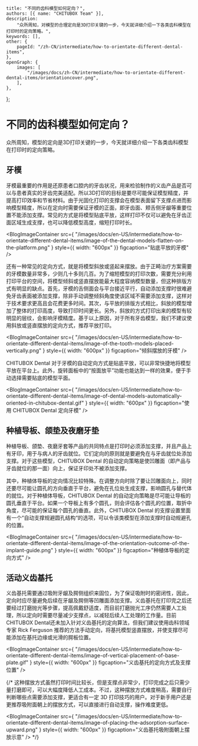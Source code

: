 	title: "不同的齿科模型如何定向？",
	authors: [{ name: "CHITUBOX Team" }],
	description:
		"众所周知，对模型的合理定向是3D打印关键的一步，今天就详细介绍一下各类齿科模型在打印时的定向策略。",
	keywords: [],
	other: {
		pageId: "/zh-CN/intermediate/how-to-orientate-different-dental-items",
	},
	openGraph: {
		images: [
			"/images/docs/zh-CN/intermediate/how-to-orientate-different-dental-items/orientationcover.png",
		],
	},
};

# 不同的齿科模型如何定向？

众所周知，模型的定向是3D打印关键的一步，今天就详细介绍一下各类齿科模型在打印时的定向策略。

## 牙模

牙模最重要的作用是还原患者口腔内的牙齿状况，用来检验制作的义齿产品是否可以与患者真实的牙齿完美适配。所以3D打印的目标是要尽可能保证模型精度，并提高打印效率和节省材料。由于光固化打印的支撑会在模型表面留下支撑点进而影响模型精度，所以在定向时需要保证牙模的正面，即牙齿面、颊舌侧牙龈等重要位置不能添加支撑。常见的方式是将模型贴底平放，这样打印不仅可以避免在牙齿正面区域生成支撑，也可以降低模型高度，缩短打印时长。


<BlogImageContainer
	src={
		"/images/docs/en-US/intermediate/how-to-orientate-different-dental-items/image-of-the-dental-models-flatten-on-the-platform.png"
	}
	style={{ width: "600px" }}
	figcaption="贴底平放的牙模"
/>


还有一种常见的定向方式，就是将模型斜放或竖起来摆放。由于正畸治疗方案需要的牙模数量非常多，少则几十多则几百。为了缩短模型的打印次数，需要充分利用打印平台的空间，将模型倾斜或竖直摆放能最大程度容纳模型数量，但这种排版方式有明显的缺点。首先，牙模的舌侧面会与平台接近平行，自动添加支撑时很难避免牙齿表面被添加支撑，除非手动调整倾斜角度使该区域不需要添加支撑，这样对于技术要求更高且会花费更多时间。其次，与平放的排版方式相比，斜放的模型增加了整体的打印高度，导致打印时间更长。另外，斜放的方式打印出来的模型有较明显的层纹，会影响牙模精度。基于以上原因，对于所有牙齿模型，我们不建议使用斜放或竖直摆放的定向方式，推荐平放打印。


<BlogImageContainer
	src={
		"/images/docs/en-US/intermediate/how-to-orientate-different-dental-items/image-of-the-tooth-models-placed-vertically.png"
	}
	style={{ width: "600px" }}
	figcaption="倾斜摆放的牙模"
/>

CHITUBOX Dental 对于牙模的自动定向方式是贴底平放，可以非常快捷地将模型平放在平台上。此外，旋转面板中的“按面放平”功能也能达到一样的效果，便于手动选择需要贴底的模型平面。



<BlogImageContainer
	src={
		"/images/docs/en-US/intermediate/how-to-orientate-different-dental-items/image-of-dental-models-automatically-oriented-in-chitubox-dental.gif"
	}
	style={{ width: "600px" }}
	figcaption="使用 CHITUBOX Dental 定向牙模"
/>


## 种植导板、颌垫及夜磨牙垫

种植导板、颌垫、夜磨牙套等产品的共同特点是打印时必须添加支撑，并且产品上有牙印，用于与病人的牙齿就位。它们定向的原则就是要避免在与牙齿就位处添加支撑。对于这些模型，CHITUBOX Dental 的自动定向策略是使凹雕面（即产品与牙齿就位的那一面）向上，保证牙印处不被添加支撑。

其中，种植体导板的定向情况比较特殊。在调整方向时除了要让凹雕面向上，同时还要尽可能让圆孔的方向垂直于平台，避免在孔位处生成支撑，影响圆孔与替代体的就位。对于种植体导板，CHITUBOX Dental 的自动定向策略是尽可能让导板的圆孔垂直于平台。如果一个导板上有多个圆孔，则会评估各个圆孔的位置，取折中角度，尽可能的保证每个圆孔的垂直。此外，CHITUBOX Dental 的支撑设置里面有一个“自动支撑规避圆孔结构“的选项，可以令该类模型在添加支撑时自动规避孔的位置。


<BlogImageContainer
	src={
		"/images/docs/en-US/intermediate/how-to-orientate-different-dental-items/image-of-the-orientation-outcome-of-the-implant-guide.png"
	}
	style={{ width: "600px" }}
	figcaption="种植体导板的定向方式"
/>


## 活动义齿基托

义齿基托需要通过吸附牙龈及腭侧组织来固位，为了保证吸附时的密闭性，因此，定向时应尽量避免后续在牙龈及腭侧等凹雕面添加支撑。义齿基托在打印完之后还要经过打磨抛光等步骤，提高佩戴舒适度，而目前打磨抛光工序仍然需要人工处理，所以定向时需要尽量减少支撑点，以减轻后续人工处理的工作量。目前CHITUBOX Dental还未加入针对义齿基托的定向算法，但我们建议使用齿科领域专家 Rick Ferguson 推荐的方法手动定向，将基托模型竖直摆放，并使支撑尽可能添加在基托边缘或光滑的腭板位置。



<BlogImageContainer
	src={
		"/images/docs/en-US/intermediate/how-to-orientate-different-dental-items/image-of-vertical-placement-of-base-plate.gif"
	}
	style={{ width: "600px" }}
	figcaption="义齿基托的定向方式及支撑位置"
/>

{/*
这种摆放方式虽然打印时间比较长，但是支撑点非常少，打印完成之后只需少量打磨即可，可以大幅度降低人工成本。不过，这种摆放方式难度稍高，需要自行判断哪些点需要添加支撑，更适合有一定 3D 打印技巧的用户。对于新手用户还是更推荐吸附面朝上的摆放方式，可以直接进行自动支撑，操作难度更低。

<BlogImageContainer
	src={
		"/images/docs/en-US/intermediate/how-to-orientate-different-dental-items/image-of-placing-the-adsorption-surface-upward.png"
	}
	style={{ width: "600px" }}
	figcaption="义齿基托吸附面朝上摆放示意"
/>
*/}